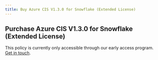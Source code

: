 ```yaml
---
title: Buy Azure CIS V1.3.0 for Snowflake (Extended License)
---
```


## Purchase Azure CIS V1.3.0 for Snowflake (Extended License)

This policy is currently only accessible through our early access program. [Get in touch](/contact-policies).
